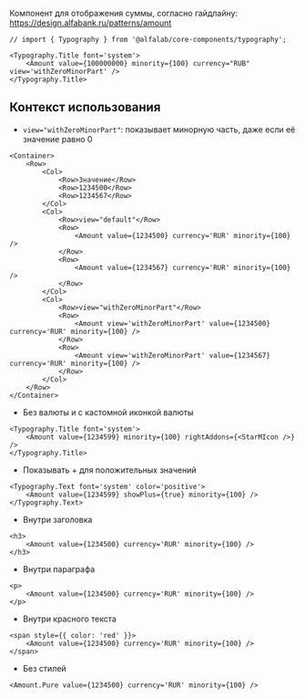 Компонент для отображения суммы, согласно гайдлайну:
https://design.alfabank.ru/patterns/amount

```tsx live
// import { Typography } from '@alfalab/core-components/typography';

<Typography.Title font='system'>
    <Amount value={100000000} minority={100} currency="RUB" view='withZeroMinorPart' />
</Typography.Title>
```

## Контекст использования

<!-- TODO: хотели таблицу которая показывает разницу -->

- `view="withZeroMinorPart"`: показывает минорную часть, даже если её значение равно 0

```tsx live
<Container>
    <Row>
        <Col>
            <Row>Значение</Row>
            <Row>1234500</Row>
            <Row>1234567</Row>
        </Col>
        <Col>
            <Row>view="default"</Row>
            <Row>
                <Amount value={1234500} currency='RUR' minority={100} />
            </Row>
            <Row>
                <Amount value={1234567} currency='RUR' minority={100} />
            </Row>
        </Col>
        <Col>
            <Row>view="withZeroMinorPart"</Row>
            <Row>
                <Amount view='withZeroMinorPart' value={1234500} currency='RUR' minority={100} />
            </Row>
            <Row>
                <Amount view='withZeroMinorPart' value={1234567} currency='RUR' minority={100} />
            </Row>
        </Col>
    </Row>
</Container>
```

- Без валюты и с кастомной иконкой валюты

```tsx live
<Typography.Title font='system'>
    <Amount value={1234599} minority={100} rightAddons={<StarMIcon />} />
</Typography.Title>
```

- Показывать + для положительных значений

```tsx live
<Typography.Text font='system' color='positive'>
    <Amount value={1234599} showPlus={true} minority={100} />
</Typography.Text>
```


- Внутри заголовка

```tsx live
<h3>
    <Amount value={1234500} currency='RUR' minority={100} />
</h3>
```

- Внутри параграфа

```tsx live
<p>
    <Amount value={1234500} currency='RUR' minority={100} />
</p>
```

- Внутри красного текста

```tsx live
<span style={{ color: 'red' }}>
    <Amount value={1234500} currency='RUR' minority={100} />
</span>
```

- Без стилей

```tsx live
<Amount.Pure value={1234500} currency='RUR' minority={100} />
```
